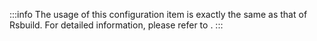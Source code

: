 
:::info
The usage of this configuration item is exactly the same as that of Rsbuild. For detailed information, please refer to <RsbuildLink configName={props.configName}/>.
:::
